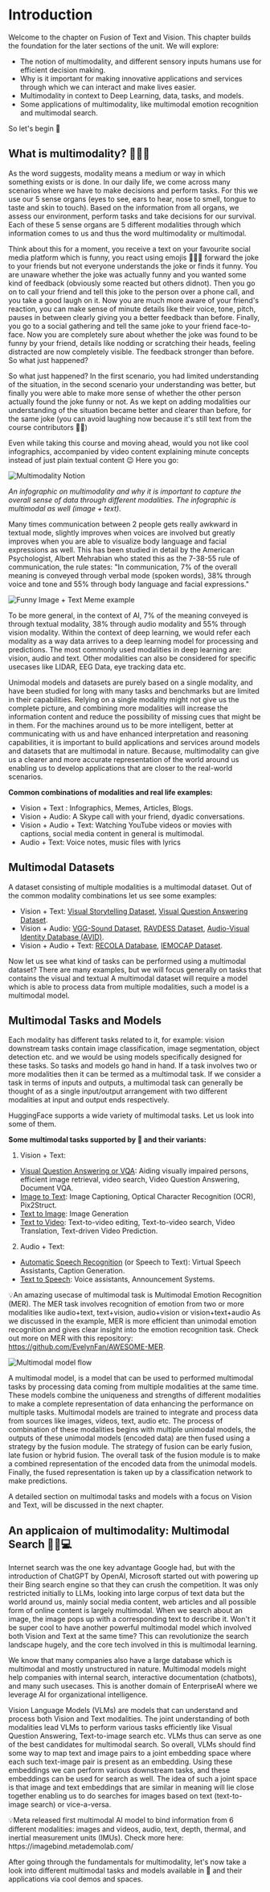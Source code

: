 # Introduction

Welcome to the chapter on Fusion of Text and Vision. This chapter builds the foundation
for the later sections of the unit. We will explore:
- The notion of multimodality, and different sensory inputs humans use for efficient decision making. 
- Why is it important for making innovative applications and services through which we can interact and make lives easier.
- Multimodality in context to Deep Learning, data, tasks, and models.
- Some applications of multimodality, like multimodal emotion recognition and multimodal search.

So let's begin 🤗

## What is multimodality? 📸📝🎵

As the word suggests, modality means a medium or way in which something exists or is done. 
In our daily life, we come across many scenarios where we have to make decisions and perform tasks.
For this we use our 5 sense organs (eyes to see, ears to hear, nose to smell, tongue to taste and skin to touch).
Based on the information from all organs, we assess our environment, perform tasks and take decisions for our survival. Each of these 5 sense organs
are 5 different modalities through which information comes to us and thus the word multimodality or multimodal. 


Think about this for a moment, you receive a text on your favourite social media platform which is funny, you react using emojis 🥱😅🤣 forward the joke 
to your friends but not everyone understands the joke or finds it funny. You are unaware whether the joke was actually funny
and you wanted some kind of feedback (obviously some reacted but others didnot).
Then you go on to call your friend and tell this joke to the person over a phone call, and you take a good laugh on it. Now you are much
more aware of your friend's reaction, you can make sense of minute details like their voice, tone, pitch, pauses in between clearly giving you a better feedback than before. 
Finally, you go to a social gathering and tell the same joke to your friend face-to-face. Now you are completely sure about whether the joke was found to 
be funny by your friend, details like nodding or scratching their heads, feeling distracted are now completely visible. The feedback stronger than before. So what just happened?

So what just happened? In the first scenario, you had limited understanding of the situation, in the second scenario your understanding was better, but finally you were able to make 
more sense of whether the other person actually found the joke funny or not. As we kept on adding modalities our understanding of the situation became better and clearer than before,
for the same joke (you can avoid laughing now because it's still text from the course contributors 🤔😔)

Even while taking this course and moving ahead, would you not like cool infographics, accompanied by video content explaining minute concepts instead of just plain textual content 😉
Here you go:

![Multimodality Notion](https://cdn-lfs.huggingface.co/repos/bf/2a/bf2a50c0acddc20a4963bc4c9bfd57f4a0a887faf272014a120b3c17331f0aa6/d541378a986bf634792e98a8314518d5074bc068ce09442ba7a412e03e3c0328?response-content-disposition=inline%3B+filename*%3DUTF-8%27%27multimodal_elephant.png%3B+filename%3D%22multimodal_elephant.png%22%3B&response-content-type=image%2Fpng&Expires=1702912379&Policy=eyJTdGF0ZW1lbnQiOlt7IkNvbmRpdGlvbiI6eyJEYXRlTGVzc1RoYW4iOnsiQVdTOkVwb2NoVGltZSI6MTcwMjkxMjM3OX19LCJSZXNvdXJjZSI6Imh0dHBzOi8vY2RuLWxmcy5odWdnaW5nZmFjZS5jby9yZXBvcy9iZi8yYS9iZjJhNTBjMGFjZGRjMjBhNDk2M2JjNGM5YmZkNTdmNGEwYTg4N2ZhZjI3MjAxNGExMjBiM2MxNzMzMWYwYWE2L2Q1NDEzNzhhOTg2YmY2MzQ3OTJlOThhODMxNDUxOGQ1MDc0YmMwNjhjZTA5NDQyYmE3YTQxMmUwM2UzYzAzMjg%7EcmVzcG9uc2UtY29udGVudC1kaXNwb3NpdGlvbj0qJnJlc3BvbnNlLWNvbnRlbnQtdHlwZT0qIn1dfQ__&Signature=BJOPYgk991UQ69i2bG23EPhL8JpC-NfDxV3VZ983y1Lcen8jOtK5fCRwBTN2XO-eypRnp7XFIDOcpw4K3sP5eHTPRgbYJeb%7EBfaP4hZgf1uPt1sPqJKSY9-o6nf4CtDRuzfhkWWi98g3AG80pmcnFnQNo7efXboRTDaqQrH82SUPLywbos-hsR6PZmnnSuSJzApIv8Jlh0b40l1REl2EdJaNbc66KNVxbd2nG2prYX4v1N6WXNDEKN6QxhPFYh1vGnDGMK7pel6Kp3y4g-SRTy27uWEbxz8%7E7X4sZKb2ia93F95HS2I8e-rl7QAX6NKQryqWm9xO%7EHP09wWIQVk0WA__&Key-Pair-Id=KVTP0A1DKRTAX)

*An infographic on multimodality and why it is important to capture the overall sense of data through different modalities. The infographic is multimodal as well (image + text).*


Many times communication between 2 people gets really awkward in textual mode, slightly improves when voices are involved but greatly improves
when you are able to visualize body language and facial expressions as well. This has been studied in detail by the American Psychologist, Albert Mehrabian who stated this as 
the 7-38-55 rule of communication, the rule states:
"In communication, 7% of the overall meaning is conveyed through verbal mode (spoken words), 38% through voice and tone and 55% through body language and facial expressions."

![Funny Image + Text Meme example](https://cdn-lfs.huggingface.co/repos/bf/2a/bf2a50c0acddc20a4963bc4c9bfd57f4a0a887faf272014a120b3c17331f0aa6/37ae9115e29850f78c5a7e9c247b42ed124d10fdf6b6064ddaf4950897493a37?response-content-disposition=inline%3B+filename*%3DUTF-8%27%27bigbang.jpg%3B+filename%3D%22bigbang.jpg%22%3B&response-content-type=image%2Fjpeg&Expires=1702912274&Policy=eyJTdGF0ZW1lbnQiOlt7IkNvbmRpdGlvbiI6eyJEYXRlTGVzc1RoYW4iOnsiQVdTOkVwb2NoVGltZSI6MTcwMjkxMjI3NH19LCJSZXNvdXJjZSI6Imh0dHBzOi8vY2RuLWxmcy5odWdnaW5nZmFjZS5jby9yZXBvcy9iZi8yYS9iZjJhNTBjMGFjZGRjMjBhNDk2M2JjNGM5YmZkNTdmNGEwYTg4N2ZhZjI3MjAxNGExMjBiM2MxNzMzMWYwYWE2LzM3YWU5MTE1ZTI5ODUwZjc4YzVhN2U5YzI0N2I0MmVkMTI0ZDEwZmRmNmI2MDY0ZGRhZjQ5NTA4OTc0OTNhMzc%7EcmVzcG9uc2UtY29udGVudC1kaXNwb3NpdGlvbj0qJnJlc3BvbnNlLWNvbnRlbnQtdHlwZT0qIn1dfQ__&Signature=wj2nBCocSV9xyGcFn1zH-r4bkJWOQzmBp7nnKXpaBbBxDEw%7EuVc0Uvqlnljhi2Gplxz4hkVQzZPXq1nzDqXyuYfzWY4f7Z87micF-DDZznRCkj-TAmA5tzPSwLqH2N7mkS7Nv3C5n8US13ua18a%7Ebs7%7EwfYddSSMbRYIqY5vUEMYE5kLSdSlAh5vU3LmphpzD9%7ELF28NRlR%7EDt2CBZN4FP7AzVc6BhEPPaEMcEn10her0yQLuAJi2aBoAwF6qDHIImppcC5viSS4iLM3UXlZ3FJd6%7E13hO0Hms-VFTr80k1OE579lDWquvN5ehoMGo-cVvnmnqs-rL%7En5LnH4H6jcQ__&Key-Pair-Id=KVTP0A1DKRTAX)

To be more general, in the context of AI, 7% of the meaning conveyed is through textual modality, 38% through audio modality and 55% through vision modality.
Within the context of deep learning, we would refer each modality as a way data arrives to a deep learning model for processing and predictions. The most commonly used modalities in deep learning are: vision, audio and text. 
Other modalities can also be considered for specific usecases like LIDAR, EEG Data, eye tracking data etc.

Unimodal models and datasets are purely based on a single modality, and have been studied for long with many tasks and benchmarks but are limited in their capabilities. Relying on a single modality might not give us the complete picture, and combining more modalities will increase the information content and reduce the possibility of 
missing cues that might be in them. 
For the machines around us to be more intelligent, better at communicating with us and have enhanced interpretation and reasoning capabilities, it is important
to build applications and services around models and datasets that are multimodal in nature. Because, multimodality can give us a clearer and more accurate representation
of the world around us enabling us to develop applications that are closer to the real-world scenarios.

**Common combinations of modalities and real life examples:**
- Vision + Text : Infographics, Memes, Articles, Blogs.
- Vision + Audio: A Skype call with your friend, dyadic conversations.
- Vision + Audio + Text: Watching YouTube videos or movies with captions, social media content in general is multimodal. 
- Audio + Text: Voice notes, music files with lyrics

## Multimodal Datasets
A dataset consisting of multiple modalities is a multimodal dataset. Out of the common modality combinations let us see some examples:
- Vision + Text: [Visual Storytelling Dataset](https://visionandlanguage.net/VIST/), [Visual Question Answering Dataset](https://visualqa.org/download.html).
- Vision + Audio: [VGG-Sound Dataset](https://www.robots.ox.ac.uk/~vgg/data/vggsound/), [RAVDESS Dataset](https://zenodo.org/records/1188976), [Audio-Visual Identity Database (AVID)](https://www.avid.wiki/Main_Page).
- Vision + Audio + Text: [RECOLA Database](https://diuf.unifr.ch/main/diva/recola/), [IEMOCAP Dataset](https://sail.usc.edu/iemocap/).


Now let us see what kind of tasks can be performed using a multimodal dataset? There are many examples, but we will focus generally on tasks that contains the visual and textual 
A multimodal dataset will require a model which is able to process data from multiple modalities, such a model is a multimodal model.


## Multimodal Tasks and Models

Each modality has different tasks related to it, for example: vision downstream tasks contain image classification, image segmentation, object detection etc. and we would be using
models specifically designed for these tasks. So tasks and models go hand in hand.
If a task involves two or more modalities then it can be termed as a multimodal task. If we consider a task in terms of inputs and outputs,
a multimodal task can generally be thought of as a single input/output arrangement with two different modalities at input and output ends respectively.

HuggingFace supports a wide variety of multimodal tasks. Let us look into some of them.

**Some multimodal tasks supported by 🤗 and their variants:**
1. Vision + Text:
- [Visual Question Answering or VQA](https://huggingface.co/tasks/visual-question-answering): Aiding visually impaired persons, efficient image retrieval, video search, Video Question Answering, Document VQA.
- [Image to Text](https://huggingface.co/tasks/image-to-text): Image Captioning, Optical Character Recognition (OCR), Pix2Struct.
- [Text to Image](https://huggingface.co/tasks/text-to-image): Image Generation
- [Text to Video](https://huggingface.co/tasks/text-to-video): Text-to-video editing, Text-to-video search, Video Translation, Text-driven Video Prediction.

2. Audio + Text:  
- [Automatic Speech Recognition](https://huggingface.co/tasks/automatic-speech-recognition) (or Speech to Text): Virtual Speech Assistants, Caption Generation.
- [Text to Speech](https://huggingface.co/tasks/text-to-speech): Voice assistants, Announcement Systems.



<Tip>

💡An amazing usecase of multimodal task is Multimodal Emotion Recognition (MER). The MER task involves
recognition of emotion from two or more modalities like audio+text, text+vision, audio+vision or vision+text+audio
As we discussed in the example, MER is more efficient than unimodal emotion recognition and gives clear insight into the 
emotion recognition task. Check out more on MER with this repository: https://github.com/EvelynFan/AWESOME-MER. 

</Tip>



![Multimodal model flow](https://cdn-lfs.huggingface.co/repos/bf/2a/bf2a50c0acddc20a4963bc4c9bfd57f4a0a887faf272014a120b3c17331f0aa6/632298d5f7b2ecd9b0f7bf4cf5843c85cd9e3004e46691782660279cb4d5b798?response-content-disposition=inline%3B+filename*%3DUTF-8%27%27Multimodal.jpg%3B+filename%3D%22Multimodal.jpg%22%3B&response-content-type=image%2Fjpeg&Expires=1702912253&Policy=eyJTdGF0ZW1lbnQiOlt7IkNvbmRpdGlvbiI6eyJEYXRlTGVzc1RoYW4iOnsiQVdTOkVwb2NoVGltZSI6MTcwMjkxMjI1M319LCJSZXNvdXJjZSI6Imh0dHBzOi8vY2RuLWxmcy5odWdnaW5nZmFjZS5jby9yZXBvcy9iZi8yYS9iZjJhNTBjMGFjZGRjMjBhNDk2M2JjNGM5YmZkNTdmNGEwYTg4N2ZhZjI3MjAxNGExMjBiM2MxNzMzMWYwYWE2LzYzMjI5OGQ1ZjdiMmVjZDliMGY3YmY0Y2Y1ODQzYzg1Y2Q5ZTMwMDRlNDY2OTE3ODI2NjAyNzljYjRkNWI3OTg%7EcmVzcG9uc2UtY29udGVudC1kaXNwb3NpdGlvbj0qJnJlc3BvbnNlLWNvbnRlbnQtdHlwZT0qIn1dfQ__&Signature=RAM-tWKhzF0gRKbt2zmlA7LsV3m0LChtVoS9oJZdxxZ07CoDH9eEW40889pbEGCtnex9uDY3EsoV2iw2Vtz0ThCbnQwSxR79rFipyzRI3qzrPAyjUOqGBF-Ntb3tifIjDKMyYU4C80gozZf8-Qe0fv%7EWMXn2W0AOXA23mziyIWQ%7ExWqZRiVqV5ZuHGV4G4DiehE1zEvLsve71J8iwmCE0LXdulbYADs%7EwqDmtSgxGSjGFDHxS8pFBrCuF-OWvpbH-1t2mTG1WOLgGQPjdEsdUDwRC%7EYBDNAczBqHLlVxfwUREs73-rQ0Q1pp31wJ4V01fEoNe3NXy9MEt1NcybYMLg__&Key-Pair-Id=KVTP0A1DKRTAX)

A multimodal model, is a model that can be used to performed multimodal tasks by processing data coming from multiple modalities at the same time.
These models combine the uniqueness and strengths of different modalities to make a complete representation of data enhancing the performance on multiple tasks.
Multimodal models are trained to integrate and process data from sources like images, videos, text, audio etc. The process of combination of these modalities begins
with multiple unimodal models, the outputs of  these unimodal models (encoded data) are then fused using a strategy by the fusion module. The strategy of fusion can be early fusion, 
late fusion or hybrid fusion. The overall task of the fusion module is to make a combined representation of the encoded data from the unimodal models.
Finally, the fused representation is taken up by a classification network to make predictions.


A detailed section on multimodal tasks and models with a focus on Vision and Text, will be discussed in the next chapter.


## An applicaion of multimodality: Multimodal Search 🔎📲💻


Internet search was the one key advantage Google had, but with the introduction of ChatGPT by OpenAI, Microsoft started out with
powering up their Bing search engine so that they can crush the competition. It was only restricted initially to LLMs, looking into large corpus of text data but the world around us, mainly social media content, web articles 
and all possible form of online content is largely multimodal. When we search about an image, the image pops up with a corresponding text to describe it. Won't it be super cool to have another powerful
multimodal model which involved both Vision and Text at the same time? This can revolutionize the search landscape hugely, and the core tech involved in this is multimodal learning.

We know that many companies also have a large database which is multimodal and mostly unstructured in nature. Multimodal models might help companies with internal search,
interactive documentation (chatbots), and many such usecases. This is another domain of EnterpriseAI where we leverage AI for organizational intelligence. 

Vision Language Models (VLMs) are models that can understand and process both Vision and Text modalities.
The joint understanding of both modalities lead VLMs to perform various tasks efficiently like Visual Question Answering, Text-to-image search etc. VLMs thus can serve as one of the best candidates for
multimodal search. So overall, VLMs should find some way to map text and image pairs to a joint embedding space where each such text-image pair is present as an embedding. Using these embeddings we can perform
various downstream tasks, and these embeddings can be used for search as well. The idea of such a joint space is that image and text embeddings that are similar in meaning will lie close together enabling us to 
do searches for images based on text (text-to-image search) or vice-a-versa.


<!-- Shall we add a demo or space here for ImageBind or just a plain GIF from the site? -->

<Tip>
💡Meta released first multimodal AI model to bind information from 6 different modalities:  images and videos,
audio, text, depth, thermal, and inertial measurement units (IMUs). Check more here: https://imagebind.metademolab.com/
</Tip>

After going through the fundamentals for multimodality, let's now take a look into different multimodal tasks and models available in 🤗 and their applications via cool demos and spaces.